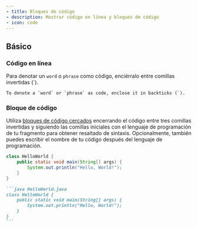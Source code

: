 ```yaml
---
- title: Bloques de código
- description: Mostrar código en línea y bloques de código
- icon: code
---
```


## Básico

### Código en línea

Para denotar un `word` o `phrase` como código, enciérralo entre comillas invertidas (\`).

```
To denote a `word` or `phrase` as code, enclose it in backticks (`).
```

### Bloque de código

Utiliza [bloques de código cercados](https://www.markdownguide.org/extended-syntax/#fenced-code-blocks) encerrando el código entre tres comillas invertidas y siguiendo las comillas iniciales con el lenguaje de programación de tu fragmento para obtener resaltado de sintaxis. Opcionalmente, también puedes escribir el nombre de tu código después del lenguaje de programación.

```java HelloWorld.java
class HelloWorld {
    public static void main(String[] args) {
        System.out.println("Hello, World!");
    }
}
```

````md
```java HelloWorld.java
class HelloWorld {
    public static void main(String[] args) {
        System.out.println("Hello, World!");
    }
}
```
````
